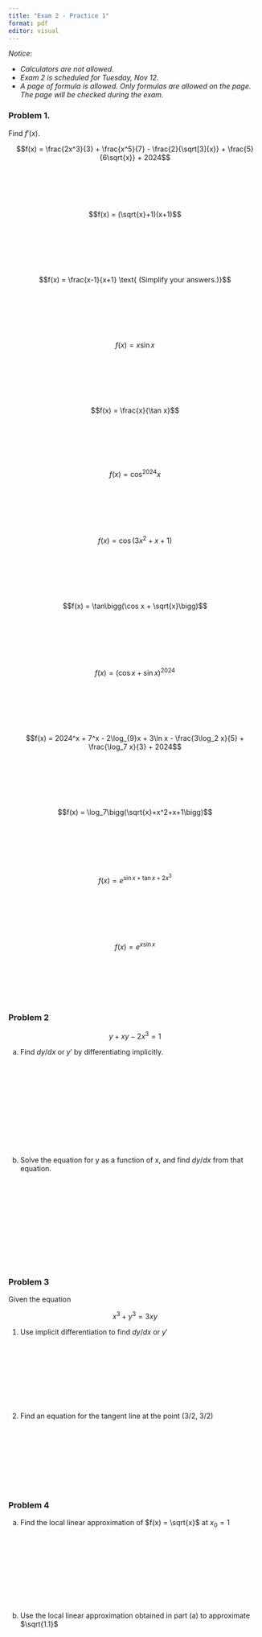 ```yaml
---
title: "Exam 2 - Practice 1"
format: pdf
editor: visual
---
```


*Notice:*

-   *Calculators are not allowed.*
-   *Exam 2 is scheduled for Tuesday, Nov 12.*
-   *A page of formula is allowed. Only formulas are allowed on the page. The page will be checked during the exam.*

### Problem 1.

Find $f'(x)$.

$$f(x) =  \frac{2x^3}{3} + \frac{x^5}{7} - \frac{2}{\sqrt[3]{x}} + \frac{5}{6\sqrt{x}} + 2024$$

\
\
\
\

$$f(x) = (\sqrt{x}+1)(x+1)$$

\
\
\
\
\

$$f(x) = \frac{x-1}{x+1} \text{   (Simplify your answers.)}$$

\
\
\
\
\

\thispagestyle{empty}


$$f(x) = x\sin x$$

\
\
\
\
\

$$f(x) = \frac{x}{\tan x}$$\
\
\
\
\

$$f(x) = \cos^{2024} x$$

\
\
\
\
\

$$f(x) = \cos(3x^2+x+1)$$

\
\
\
\
\

\thispagestyle{empty}


$$f(x) = \tan\bigg(\cos x + \sqrt{x}\bigg)$$

\
\
\
\
\

$$f(x) = \bigg(\cos x+\sin x\bigg)^{2024}$$

\
\
\
\
\

$$f(x) = 2024^x + 7^x - 2\log_{9}x + 3\ln x - \frac{3\log_2 x}{5} + \frac{\log_7 x}{3} + 2024$$

\
\
\
\
\


$$f(x) = \log_7\bigg(\sqrt{x}+x^2+x+1\bigg)$$

\
\
\
\
\

\thispagestyle{empty}


$$f(x) = e^{\sin x + \tan x + 2x^3}$$

\
\
\
\
\

$$f(x) = e^{x\sin x}$$

\
\
\
\
\



### Problem 2

$$
y + xy - 2x^3 = 1
$$

(a) Find $dy/dx$ or $y'$ by differentiating implicitly.

\
\
\
\
\
\
\
\
\
\

(b) Solve the equation for y as a function of x, and find $dy/dx$ from that equation.

\thispagestyle{empty}


\
\
\
\
\
\
\
\
\
\

### Problem 3

Given the equation

$$
x^3 + y^3 = 3xy
$$

1.  Use implicit differentiation to find $dy/dx$ or $y'$\
\
\
\
\
\
\
\
\

2.  Find an equation for the tangent line at the point (3/2, 3/2)\
\
\
\
\
\
\
\
\

### Problem 4

(a) Find the local linear approximation of $f(x) = \sqrt{x}$ at $x_0 = 1$\

\thispagestyle{empty}

\
\
\
\
\
\
\
\

(b) Use the local linear approximation obtained in part (a) to approximate $\sqrt{1.1}$

\thispagestyle{empty}

